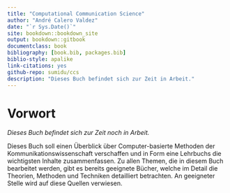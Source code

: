 ```yaml
--- 
title: "Computational Communication Science"
author: "André Calero Valdez"
date: "`r Sys.Date()`"
site: bookdown::bookdown_site
output: bookdown::gitbook
documentclass: book
bibliography: [book.bib, packages.bib]
biblio-style: apalike
link-citations: yes
github-repo: sumidu/ccs
description: "Dieses Buch befindet sich zur Zeit in Arbeit."
---
```


# Vorwort {-}

*Dieses Buch befindet sich zur Zeit noch in Arbeit.*

Dieses Buch soll einen Überblick über Computer-basierte Methoden der Kommunikationswissenschaft verschaffen und in Form eine Lehrbuchs die wichtigsten Inhalte zusammenfassen. Zu allen Themen, die in diesem Buch bearbeitet werden, gibt es bereits geeignete Bücher, welche im Detail die Theorien, Methoden und Techniken detailliert betrachten. An geeigneter Stelle wird auf diese Quellen verwiesen.   

